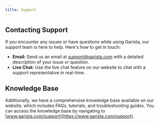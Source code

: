 ```yaml
---
title: Support
---
```


## Contacting Support

If you encounter any issues or have questions while using Garista, our support team is here to help. Here's how to get in touch:

- **Email:** Send us an email at [support@garista.com](mailto:support@garista.com) with a detailed description of your issue or question.
- **Live Chat:** Use the live chat feature on our website to chat with a support representative in real-time.

## Knowledge Base

Additionally, we have a comprehensive knowledge base available on our website, which includes FAQs, tutorials, and troubleshooting guides. You can access the knowledge base by navigating to [www.garista.com/support](https://www.garista.com/support).
